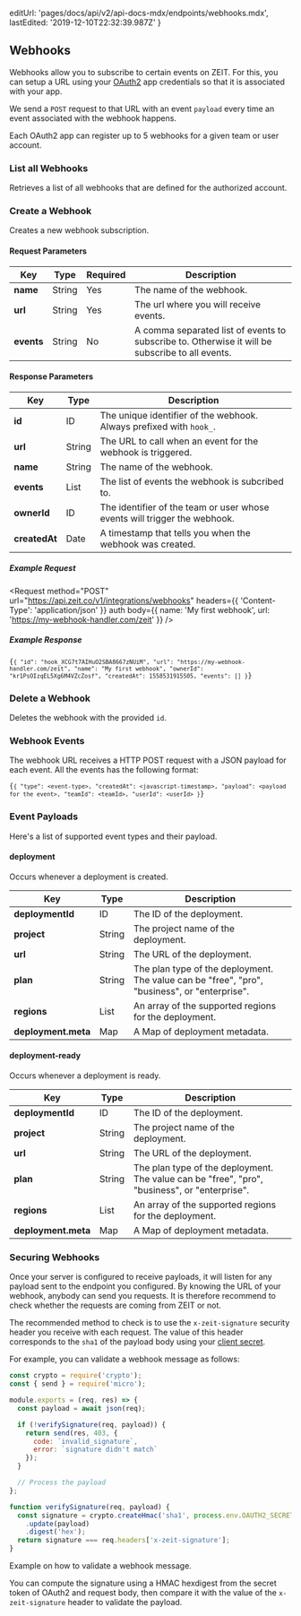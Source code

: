 
  editUrl: 'pages/docs/api/v2/api-docs-mdx/endpoints/webhooks.mdx',
  lastEdited: '2019-12-10T22:32:39.987Z'
}

## Webhooks

Webhooks allow you to subscribe to certain events on ZEIT. For this, you can setup a URL using your [OAuth2](/docs/api#endpoints/oauth2) app credentials so that it is associated with your app.

We send a `POST` request to that URL with an event `payload` every time an event associated with the webhook happens.

Each OAuth2 app can register up to 5 webhooks for a given team or user account.

### List all Webhooks

<Endpoint method="GET" url="/v1/integrations/webhooks" />

Retrieves a list of all webhooks that are defined for the authorized account.

### Create a Webhook

<Endpoint method="POST" url="/v1/integrations/webhooks" />

Creates a new webhook subscription.

#### Request Parameters

| Key        | <HelpLink href="#api-basics/types" hasIcon>Type</HelpLink> | Required | Description                                                                                     |
| ---------- | ---------------------------------------------------------- | -------- | ----------------------------------------------------------------------------------------------- |
| **name**   | <HelpLink href="#api-basics/types">String</HelpLink>       | Yes      | The name of the webhook.                                                                        |
| **url**    | <HelpLink href="#api-basics/types">String</HelpLink>       | Yes      | The url where you will receive events.                                                          |
| **events** | <HelpLink href="#api-basics/types">String</HelpLink>       | No       | A comma separated list of events to subscribe to. Otherwise it will be subscribe to all events. |

#### Response Parameters

| Key           | <HelpLink href="#api-basics/types" hasIcon>Type</HelpLink> | Description                                                               |
| ------------- | ---------------------------------------------------------- | ------------------------------------------------------------------------- |
| **id**        | <HelpLink href="#api-basics/types">ID</HelpLink>           | The unique identifier of the webhook. Always prefixed with `hook_`.       |
| **url**       | <HelpLink href="#api-basics/types">String</HelpLink>       | The URL to call when an event for the webhook is triggered.               |
| **name**      | <HelpLink href="#api-basics/types">String</HelpLink>       | The name of the webhook.                                                  |
| **events**    | <HelpLink href="#api-basics/types">List</HelpLink>         | The list of events the webhook is subcribed to.                           |
| **ownerId**   | <HelpLink href="#api-basics/types">ID</HelpLink>           | The identifier of the team or user whose events will trigger the webhook. |
| **createdAt** | <HelpLink href="#api-basics/types">Date</HelpLink>         | A timestamp that tells you when the webhook was created.                  |

##### Example Request

<Request
  method="POST"
  url="https://api.zeit.co/v1/integrations/webhooks"
  headers={{
    'Content-Type': 'application/json'
  }}
  auth
  body={{
    name: 'My first webhook',
    url: 'https://my-webhook-handler.com/zeit'
  }}
/>

##### Example Response

<Code lang="json">{`{
  "id": "hook_XCG7t7AIHuO2SBA8667zNUiM",
  "url": "https://my-webhook-handler.com/zeit",
  "name": "My first webhook",
  "ownerId": "kr1PsOIzqEL5Xg6M4VZcZosf",
  "createdAt": 1558531915505,
  "events": []
}`}</Code>

### Delete a Webhook

<Endpoint method="DELETE" url="/v1/integrations/webhooks/:id" />

Deletes the webhook with the provided `id`.

### Webhook Events

The webhook URL receives a HTTP POST request with a JSON payload for each event. All the events has the following format:

<Code lang="json">{`{
  "type": <event-type>,
  "createdAt": <javascript-timestamp>,
  "payload": <payload for the event>,
  "teamId": <teamId>,
  "userId": <userId>
}`}</Code>

### Event Payloads

Here's a list of supported event types and their payload.

#### deployment

Occurs whenever a deployment is created.

| Key                 | <HelpLink href="#api-basics/types" hasIcon>Type</HelpLink> | Description                                           |
| ------------------- | ---------------------------------------------------------- | ----------------------------------------------------- |
| **deploymentId**    | <HelpLink href="#api-basics/types">ID</HelpLink>           | The ID of the deployment.                             |
| **project**         | <HelpLink href="#api-basics/types">String</HelpLink>       | The project name of the deployment.                   |
| **url**             | <HelpLink href="#api-basics/types">String</HelpLink>       | The URL of the deployment.                            |
| **plan**            | <HelpLink href="#api-basics/types">String</HelpLink>       | The plan type of the deployment. The value can be "free", "pro", "business", or "enterprise".    |
| **regions**         | <HelpLink href="#api-basics/types">List</HelpLink>         | An array of the supported regions for the deployment. |
| **deployment.meta** | <HelpLink href="#api-basics/types">Map</HelpLink>          | A Map of deployment metadata.                         |

#### deployment-ready

Occurs whenever a deployment is ready.

| Key                 | <HelpLink href="#api-basics/types" hasIcon>Type</HelpLink> | Description                                           |
| ------------------- | ---------------------------------------------------------- | ----------------------------------------------------- |
| **deploymentId**    | <HelpLink href="#api-basics/types">ID</HelpLink>           | The ID of the deployment.                             |
| **project**         | <HelpLink href="#api-basics/types">String</HelpLink>       | The project name of the deployment.                   |
| **url**             | <HelpLink href="#api-basics/types">String</HelpLink>       | The URL of the deployment.                            |
| **plan**            | <HelpLink href="#api-basics/types">String</HelpLink>       | The plan type of the deployment. The value can be "free", "pro", "business", or "enterprise".    |
| **regions**         | <HelpLink href="#api-basics/types">List</HelpLink>         | An array of the supported regions for the deployment. |
| **deployment.meta** | <HelpLink href="#api-basics/types">Map</HelpLink>          | A Map of deployment metadata.                         |

### Securing Webhooks

Once your server is configured to receive payloads, it will listen for any payload sent to the endpoint you configured. By knowing the URL of your webhook, anybody can send you requests. It is therefore recommend to check whether the requests are coming from ZEIT or not.

The recommended method to check is to use the `x-zeit-signature` security header you receive with each request. The value of this header corresponds to the `sha1` of the payload body using your [client secret](/docs/api#endpoints/oauth2).

For example, you can validate a webhook message as follows:

```js
const crypto = require('crypto');
const { send } = require('micro');

module.exports = (req, res) => {
  const payload = await json(req);

  if (!verifySignature(req, payload)) {
    return send(res, 403, {
      code: `invalid_signature`,
      error: `signature didn't match`
    });
  }

  // Process the payload
};

function verifySignature(req, payload) {
  const signature = crypto.createHmac('sha1', process.env.OAUTH2_SECRET)
    .update(payload)
    .digest('hex');
  return signature === req.headers['x-zeit-signature'];
}
```

<Caption>Example on how to validate a webhook message.</Caption>

You can compute the signature using a HMAC hexdigest from the secret token of OAuth2 and request body, then compare it with the value of the `x-zeit-signature` header to validate the payload.
